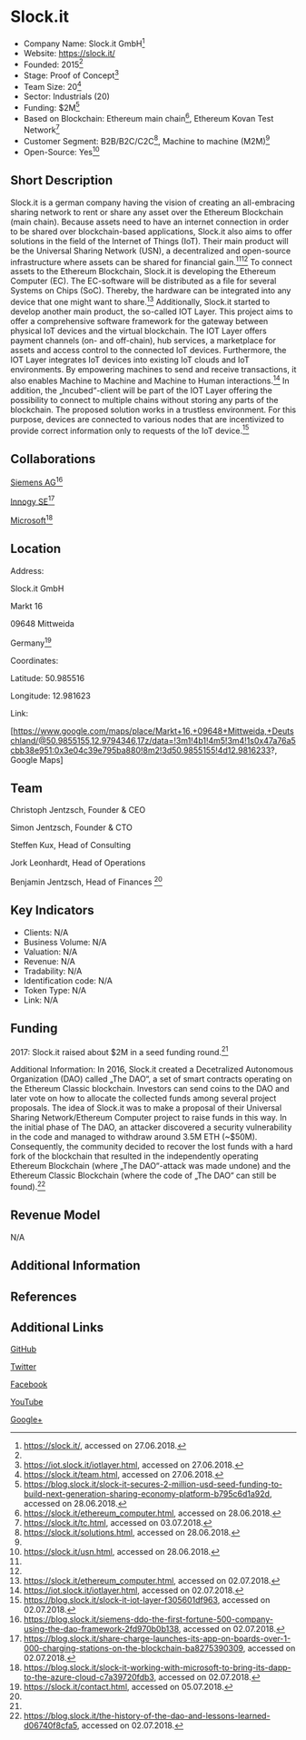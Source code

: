 =Slock.it=

* Company Name: Slock.it GmbH<ref name=„website“>https://slock.it/, accessed on 27.06.2018.</ref>
* Website: https://slock.it/
* Founded: 2015<ref name=„website“/>
* Stage: Proof of Concept<ref name=„iotlayer“>https://iot.slock.it/iotlayer.html, accessed on 27.06.2018.</ref>
* Team Size: 20<ref name=„team“>https://slock.it/team.html, accessed on 27.06.2018.</ref>
* Sector: Industrials (20)
* Funding: $2M<ref name=„funding“>https://blog.slock.it/slock-it-secures-2-million-usd-seed-funding-to-build-next-generation-sharing-economy-platform-b795c6d1a92d, accessed on 28.06.2018.</ref>
* Based on Blockchain: Ethereum main chain<ref name =„ethereum“>https://slock.it/ethereum_computer.html, accessed on 28.06.2018.</ref>, Ethereum Kovan Test Network<ref>https://slock.it/tc.html, accessed on 03.07.2018.</ref>
* Customer Segment: B2B/B2C/C2C<ref name=„solutions“>https://slock.it/solutions.html, accessed on 28.06.2018.</ref>, Machine to machine (M2M)<ref name=„iotlayer“/>
* Open-Source: Yes<ref name=„usn“>https://slock.it/usn.html, accessed on 28.06.2018.</ref>


==Short Description==

Slock.it is a german company having the vision of creating an all-embracing sharing network to rent or share any asset over the Ethereum Blockchain (main chain). Because assets need to have an internet connection in order to be shared over blockchain-based applications, Slock.it also aims to offer solutions in the field of the Internet of Things (IoT). Their main product will be the Universal Sharing Network (USN), a decentralized and open-source infrastructure where assets can be shared for financial gain.<ref name=„website“/><ref name=„solutions“/> To connect assets to the Ethereum Blockchain, Slock.it is developing the Ethereum Computer (EC). The EC-software will be distributed as a file for several Systems on Chips (SoC). Thereby, the hardware can be integrated into any device that one might want to share.<ref name=„ec“>https://slock.it/ethereum_computer.html, accessed on 02.07.2018.</ref> Additionally, Slock.it started to develop another main product, the so-called IOT Layer. This project aims to offer a comprehensive software framework for the gateway between physical IoT devices and the virtual blockchain. The IOT Layer offers payment channels (on- and off-chain), hub services, a marketplace for assets and access control to the connected IoT devices. Furthermore, the IOT Layer integrates IoT devices into existing IoT clouds and IoT environments. By empowering machines to send and receive transactions, it also enables Machine to Machine and Machine to Human interactions.<ref name=„iotlayer“>https://iot.slock.it/iotlayer.html, accessed on 02.07.2018.</ref> In addition, the „Incubed“-client will be part of the IOT Layer offering the possibility to connect to multiple chains without storing any parts of the blockchain. The proposed solution works in a trustless environment. For this purpose, devices are connected to various nodes that are incentivized to provide correct information only to requests of the IoT device.<ref name=„blog1“>https://blog.slock.it/slock-it-iot-layer-f305601df963, accessed on 02.07.2018.</ref>


==Collaborations==

[https://www.siemens.com/global/en/home.html Siemens AG]<ref>https://blog.slock.it/siemens-ddo-the-first-fortune-500-company-using-the-dao-framework-2fd970b0b138, accessed on 02.07.2018.</ref>

[https://www.innogy.com Innogy SE]<ref>https://blog.slock.it/share-charge-launches-its-app-on-boards-over-1-000-charging-stations-on-the-blockchain-ba8275390309, accessed on 02.07.2018.</ref>

[https://www.microsoft.com/en-us/ Microsoft]<ref>https://blog.slock.it/slock-it-working-with-microsoft-to-bring-its-dapp-to-the-azure-cloud-c7a39720fdb3, accessed on 02.07.2018.</ref>

==Location==

Address: 

Slock.it GmbH

Markt 16

09648 Mittweida

Germany<ref name="contact">https://slock.it/contact.html, accessed on 05.07.2018.</ref>
 
Coordinates: 

Latitude: 50.985516

Longitude: 12.981623
 
Link: 

[https://www.google.com/maps/place/Markt+16,+09648+Mittweida,+Deutschland/@50.9855155,12.9794346,17z/data=!3m1!4b1!4m5!3m4!1s0x47a76a5cbb38e951:0x3e04c39e795ba880!8m2!3d50.9855155!4d12.9816233?, Google Maps]


==Team==

Christoph Jentzsch, Founder & CEO

Simon Jentzsch, Founder & CTO

Steffen Kux, Head of Consulting

Jork Leonhardt, Head of Operations

Benjamin Jentzsch, Head of Finances
<ref name=„team“/>



==Key Indicators==

* Clients: N/A
* Business Volume: N/A
* Valuation: N/A
* Revenue: N/A
* Tradability: N/A
* Identification code: N/A
* Token Type: N/A
* Link: N/A


==Funding==

2017: Slock.it raised about $2M in a seed funding round.<ref name=„funding“/>

Additional Information: In 2016, Slock.it created a Decetralized Autonomous Organization (DAO) called „The DAO“, a set of smart contracts operating on the Ethereum Classic blockchain. Investors can send coins to the DAO and later vote on how to allocate the collected funds among several project proposals. The idea of Slock.it was to make a proposal of their Universal Sharing Network/Ethereum Computer project to raise funds in this way. In the initial phase of The DAO, an attacker discovered a security vulnerability in the code and managed to withdraw around 3.5M ETH (~$50M). Consequently, the community decided to recover the lost funds with a hard fork of the blockchain that resulted in the independently operating Ethereum Blockchain (where „The DAO“-attack was made undone) and the Ethereum Classic Blockchain (where the code of „The DAO“ can still be found).<ref name=„historydao“>https://blog.slock.it/the-history-of-the-dao-and-lessons-learned-d06740f8cfa5, accessed on 02.07.2018.</ref>

==Revenue Model==

N/A

==Additional Information==




==References==

<references/>



==Additional Links==

[https://github.com/slockit/ GitHub]

[https://twitter.com/slockitproject Twitter]

[https://www.facebook.com/slockitproject Facebook]

[https://www.youtube.com/+SlockItproject YouTube]

[https://plus.google.com/+SlockItproject Google+]
